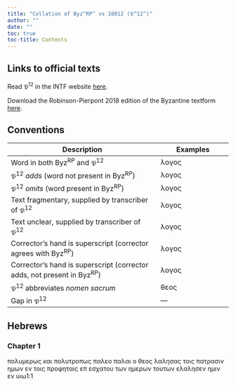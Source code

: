 ```yaml
---
title: "Collation of Byz^RP^ vs 10012 (𝔓^12^)"
author: ""
date: ""
toc: true
toc-title: Contents
---
```


::: {.callout-note appearance="minimal" icon="false" collapse="true"}
# Links to official texts

Read 𝔓^12^ in the INTF website [here](https://ntvmr.uni-muenster.de/manuscript-workspace?docID=10012).

Download the Robinson-Pierpont 2018 edition of the Byzantine textform [here](https://web.archive.org/web/20210413060536/https://byzantinetext.com/wp-content/uploads/2021/03/robinson-pierpont-2018-gnt-edition.pdf).


:::


::: {.callout-note appearance="minimal" icon="false" collapse="true"}
# Conventions

| Description                                                              	| Examples                           	|
|--------------------------------------------------------------------------	|------------------------------------	|
| Word in both Byz^RP^ and 𝔓^12^                                   	| λογος                              	|
| 𝔓^12^ *adds* (word not present in Byz^RP^)                       	| [λογος]{.greek-added}            	|
| 𝔓^12^ *omits* (word present in Byz^RP^)                          	| [λογος]{.greek-omitted}          	|
| Text fragmentary, supplied by transcriber of 𝔓^12^               	| [λογος]{.greek-supplied}         	|
| Text unclear, supplied by transcriber of 𝔓^12^                   	| [λογος]{.unclear}                	|
| Corrector's hand is superscript (corrector agrees with Byz^RP^)          	| [λογος]{.corr}                   	|
| Corrector's hand is superscript (corrector adds, not present in Byz^RP^) 	| [[λογος]{.corr}]{.greek-added} 	|
| 𝔓^12^ abbreviates *nomen sacrum*                                 	| [θεος]{.greek-abbr}            	|
| Gap in 𝔓^12^                                                     	| [―]{.gap}                        	|
:::

## Hebrews

### Chapter 1

πολυ[μ]{.unclear}ερως και πολ[υ]{.unclear}[τρο]{.greek-supplied}[πω]{.unclear}ς [παλε[ο]{.unclear}]{.greek-added} [παλαι]{.greek-omitted} [ο]{.greek-omitted} [θεος]{.greek-abbr} λαλησ[α]{.greek-supplied}[ς]{.unclear} [το]{.unclear}[ις]{.greek-supplied} [π]{.greek-supplied}[α]{.unclear}τρα[σ]{.unclear}[ι]{.greek-supplied}[ν]{.unclear} [[ημ]{.unclear}[ω]{.greek-supplied}[ν]{.unclear}]{.greek-added} [εν]{.unclear} τοις προ[φηταις]{.greek-supplied} [επ]{.greek-omitted} [εσχατου]{.greek-omitted} [των]{.greek-omitted} [ημερων]{.greek-omitted} [τουτων]{.greek-omitted} [ελαλησεν]{.greek-omitted} [ημιν]{.greek-omitted} [εν]{.greek-omitted} [υιω]{.greek-omitted}[1:1]{.aside}


